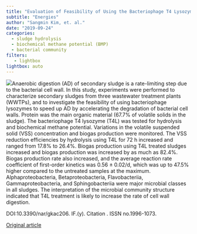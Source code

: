 ```yaml
---
title: "Evaluation of Feasibility of Using the Bacteriophage T4 Lysozyme to Improve the Hydrolysis and Biochemical Methane Potential of Secondary Sludge"
subtitle: "Energies"
author: "Sangmin Kim, et. al."
date: "2019-09-24"
categories:
  - sludge hydrolysis
  - biochemical methane potential (BMP)
  - bacterial community
filters:
   - lightbox
lightbox: auto
---
```


![](https://www.mdpi.com/energies/energies-12-03644/article_deploy/html/images/energies-12-03644-g001-550.jpg)Anaerobic digestion (AD) of secondary sludge is a rate-limiting step due to the bacterial cell wall. In this study, experiments were performed to characterize secondary sludges from three wastewater treatment plants (WWTPs), and to investigate the feasibility of using bacteriophage lysozymes to speed up AD by accelerating the degradation of bacterial cell walls. Protein was the main organic material (67.7% of volatile solids in the sludge). The bacteriophage T4 lysozyme (T4L) was tested for hydrolysis and biochemical methane potential. Variations in the volatile suspended solid (VSS) concentration and biogas production were monitored. The VSS reduction efficiencies by hydrolysis using T4L for 72 h increased and ranged from 17.8% to 26.4%. Biogas production using T4L treated sludges increased and biogas production was increased by as much as 82.4%. Biogas production rate also increased, and the average reaction rate coefficient of first-order kinetics was 0.56 ± 0.02/d, which was up to 47.5% higher compared to the untreated samples at the maximum. Alphaproteobacteria, Betaproteobacteria, Flavobacteriia, Gammaproteobacteria, and Sphingobacteriia were major microbial classes in all sludges. The interpretation of the microbial community structure indicated that T4L treatment is likely to increase the rate of cell wall digestion.

DOI:10.3390/nar/gkac206. IF.(y). Citation . ISSN no.1996-1073.

[Original article](https://www.mdpi.com/1996-1073/12/19/3644){.external target="_blank"}
